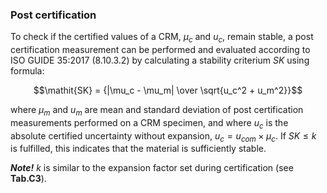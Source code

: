 ### Post certification

To check if the certified values of a CRM, $\mu_c$ and $u_c$, remain stable, 
a post certification measurement can be performed and evaluated according 
to ISO GUIDE 35:2017 (8.10.3.2) by calculating a stability criterium $\mathit{SK}$
using formula:

$$\mathit{SK} = {|\mu_c - \mu_m| \over \sqrt{u_c^2 + u_m^2}}$$

where $\mu_m$ and $u_m$ are mean and standard deviation of post certification 
measurements performed on a CRM specimen, and where $u_c$ is the absolute
certified uncertainty without expansion, $u_c = u_{com} \times \mu_c$.
If $\mathit{SK} \le k$ is fulfilled, this indicates that the material is sufficiently 
stable.

***Note!***
$k$ is similar to the expansion factor set during certification (see **Tab.C3**).
